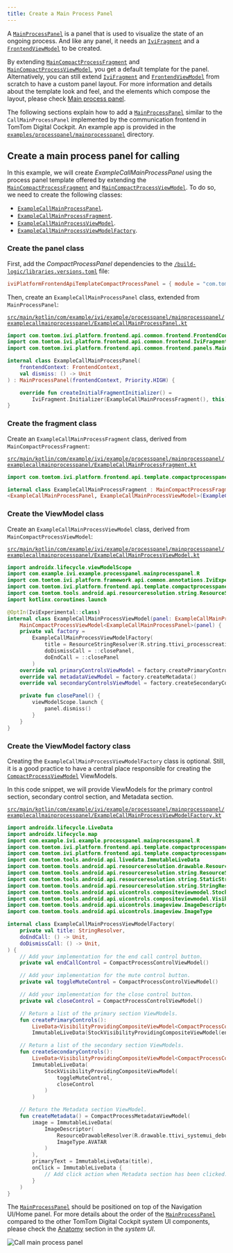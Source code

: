```yaml
---
title: Create a Main Process Panel
---
```


A [`MainProcessPanel`](TTIVI_PLATFORM_API) is a panel that is used to visualize the state of an
ongoing process. And like any panel, it needs an [`IviFragment`](TTIVI_PLATFORM_API) and a
[`FrontendViewModel`](TTIVI_PLATFORM_API) to be created.

By extending [`MainCompactProcessFragment`](TTIVI_PLATFORM_API) and
[`MainCompactProcessViewModel`](TTIVI_PLATFORM_API), you get a default template for the panel.
Alternatively, you can still extend [`IviFragment`](TTIVI_PLATFORM_API) and
[`FrontendViewModel`](TTIVI_PLATFORM_API) from scratch to have a custom panel layout. For more
information and details about the template look and feel, and the elements which compose the layout,
please check
[Main process panel](/tomtom-digital-cockpit/designers/system-ui/main-process-panels).

The following sections explain how to add a [`MainProcessPanel`](TTIVI_PLATFORM_API) similar to the
`CallMainProcessPanel` implemented by the communication frontend in TomTom Digital Cockpit. An example app is
provided in the
[`examples/processpanel/mainprocesspanel`](https://github.com/tomtom-international/tomtom-digital-cockpit-sdk-examples/tree/main/examples/processpanel/mainprocesspanel)
directory.

## Create a main process panel for calling

In this example, we will create _ExampleCallMainProcessPanel_ using the process panel template
offered by extending the [`MainCompactProcessFragment`](TTIVI_PLATFORM_API) and
[`MainCompactProcessViewModel`](TTIVI_PLATFORM_API). To do so, we need to create the following
classes:

- [`ExampleCallMainProcessPanel`](#create-the-panel-class).
- [`ExampleCallMainProcessFragment`](#create-the-fragment-class).
- [`ExampleCallMainProcessViewModel`](#create-the-viewmodel-class).
- [`ExampleCallMainProcessViewModelFactory`](#create-the-viewmodel-factory-class).

### Create the panel class

First, add the _CompactProcessPanel_ dependencies to the
[`/build-logic/libraries.versions.toml`](https://github.com/tomtom-international/tomtom-digital-cockpit-sdk-examples/blob/main/build-logic/libraries.versions.toml#L43)
file:

```toml
iviPlatformFrontendApiTemplateCompactProcessPanel = { module = "com.tomtom.ivi.platform:platform_frontend_api_template_compactprocesspanel", version.ref = "iviPlatform"}
```

Then, create an `ExampleCallMainProcessPanel` class, extended from `MainProcessPanel`:

[`src/main/kotlin/com/example/ivi/example/processpanel/mainprocesspanel/examplecallmainprocesspanel/ExampleCallMainProcessPanel.kt`](https://github.com/tomtom-international/tomtom-digital-cockpit-sdk-examples/blob/main/examples/processpanel/mainprocesspanel/src/main/kotlin/com/example/ivi/example/processpanel/mainprocesspanel/examplecallmainprocesspanel/ExampleCallMainProcessPanel.kt#L18-L25)

```kotlin
import com.tomtom.ivi.platform.frontend.api.common.frontend.FrontendContext
import com.tomtom.ivi.platform.frontend.api.common.frontend.IviFragment
import com.tomtom.ivi.platform.frontend.api.common.frontend.panels.MainProcessPanel

internal class ExampleCallMainProcessPanel(
    frontendContext: FrontendContext,
    val dismiss: () -> Unit
) : MainProcessPanel(frontendContext, Priority.HIGH) {

    override fun createInitialFragmentInitializer() =
        IviFragment.Initializer(ExampleCallMainProcessFragment(), this)
}
```

### Create the fragment class

Create an `ExampleCallMainProcessFragment` class, derived from `MainCompactProcessFragment`:

[`src/main/kotlin/com/example/ivi/example/processpanel/mainprocesspanel/examplecallmainprocesspanel/ExampleCallMainProcessFragment.kt`](https://github.com/tomtom-international/tomtom-digital-cockpit-sdk-examples/blob/main/examples/processpanel/mainprocesspanel/src/main/kotlin/com/example/ivi/example/processpanel/mainprocesspanel/examplecallmainprocesspanel/ExampleCallMainProcessFragment.kt#L18-L19)

```kotlin
import com.tomtom.ivi.platform.frontend.api.template.compactprocesspanel.MainCompactProcessFragment

internal class ExampleCallMainProcessFragment : MainCompactProcessFragment
<ExampleCallMainProcessPanel, ExampleCallMainProcessViewModel>(ExampleCallMainProcessViewModel::class)
```

### Create the ViewModel class

Create an `ExampleCallMainProcessViewModel` class, derived from `MainCompactProcessViewModel`:

[`src/main/kotlin/com/example/ivi/example/processpanel/mainprocesspanel/examplecallmainprocesspanel/ExampleCallMainProcessViewModel.kt`](https://github.com/tomtom-international/tomtom-digital-cockpit-sdk-examples/blob/main/examples/processpanel/mainprocesspanel/src/main/kotlin/com/example/ivi/example/processpanel/mainprocesspanel/examplecallmainprocesspanel/ExampleCallMainProcessViewModel.kt#L22-L39)

```kotlin
import androidx.lifecycle.viewModelScope
import com.example.ivi.example.processpanel.mainprocesspanel.R
import com.tomtom.ivi.platform.framework.api.common.annotations.IviExperimental
import com.tomtom.ivi.platform.frontend.api.template.compactprocesspanel.MainCompactProcessViewModel
import com.tomtom.tools.android.api.resourceresolution.string.ResourceStringResolver
import kotlinx.coroutines.launch

@OptIn(IviExperimental::class)
internal class ExampleCallMainProcessViewModel(panel: ExampleCallMainProcessPanel) :
    MainCompactProcessViewModel<ExampleCallMainProcessPanel>(panel) {
    private val factory =
        ExampleCallMainProcessViewModelFactory(
            title = ResourceStringResolver(R.string.ttivi_processcreation_mainprocesspanel_title),
            doDismissCall = ::closePanel,
            doEndCall = ::closePanel
        )
    override val primaryControlsViewModel = factory.createPrimaryControls()
    override val metadataViewModel = factory.createMetadata()
    override val secondaryControlsViewModel = factory.createSecondaryControls()

    private fun closePanel() {
        viewModelScope.launch {
            panel.dismiss()
        }
    }
}
```

### Create the ViewModel factory class

Creating the `ExampleCallMainProcessViewModelFactory` class is optional. Still, it is a good
practice to have a central place responsible for creating the
[`CompactProcessViewModel`](TTIVI_PLATFORM_API) ViewModels.

In this code snippet, we will provide ViewModels for the primary control section, secondary control
section, and Metadata section.

[`src/main/kotlin/com/example/ivi/example/processpanel/mainprocesspanel/examplecallmainprocesspanel/ExampleCallMainProcessViewModelFactory.kt`](https://github.com/tomtom-international/tomtom-digital-cockpit-sdk-examples/blob/main/examples/processpanel/mainprocesspanel/src/main/kotlin/com/example/ivi/example/processpanel/mainprocesspanel/examplecallmainprocesspanel/ExampleCallMainProcessViewModelFactory.kt#L34-L117)

```kotlin
import androidx.lifecycle.LiveData
import androidx.lifecycle.map
import com.example.ivi.example.processpanel.mainprocesspanel.R
import com.tomtom.ivi.platform.frontend.api.template.compactprocesspanel.CompactProcessControlViewModel
import com.tomtom.ivi.platform.frontend.api.template.compactprocesspanel.CompactProcessMetadataViewModel
import com.tomtom.tools.android.api.livedata.ImmutableLiveData
import com.tomtom.tools.android.api.resourceresolution.drawable.ResourceDrawableResolver
import com.tomtom.tools.android.api.resourceresolution.string.ResourceStringResolver
import com.tomtom.tools.android.api.resourceresolution.string.StaticStringResolver
import com.tomtom.tools.android.api.resourceresolution.string.StringResolver
import com.tomtom.tools.android.api.uicontrols.compositeviewmodel.StockVisibilityProvidingCompositeViewModel
import com.tomtom.tools.android.api.uicontrols.compositeviewmodel.VisibilityProvidingCompositeViewModel
import com.tomtom.tools.android.api.uicontrols.imageview.ImageDescriptor
import com.tomtom.tools.android.api.uicontrols.imageview.ImageType

internal class ExampleCallMainProcessViewModelFactory(
    private val title: StringResolver,
    doEndCall: () -> Unit,
    doDismissCall: () -> Unit,
) {
    // Add your implementation for the end call control button.
    private val endCallControl = CompactProcessControlViewModel()

    // Add your implementation for the mute control button.
    private val toggleMuteControl = CompactProcessControlViewModel()

    // Add your implementation for the close control button.
    private val closeControl = CompactProcessControlViewModel()

    // Return a list of the primary section ViewModels.
    fun createPrimaryControls():
        LiveData<VisibilityProvidingCompositeViewModel<CompactProcessControlViewModel>> =
        ImmutableLiveData(StockVisibilityProvidingCompositeViewModel(endCallControl))

    // Return a list of the secondary section ViewModels.
    fun createSecondaryControls():
        LiveData<VisibilityProvidingCompositeViewModel<CompactProcessControlViewModel>> =
        ImmutableLiveData(
            StockVisibilityProvidingCompositeViewModel(
                toggleMuteControl,
                closeControl
            )
        )

    // Return the Metadata section ViewModel.
    fun createMetadata() = CompactProcessMetadataViewModel(
        image = ImmutableLiveData(
            ImageDescriptor(
                ResourceDrawableResolver(R.drawable.ttivi_systemui_debugtab_icon_thumbnail),
                ImageType.AVATAR
            )
        ),
        primaryText = ImmutableLiveData(title),
        onClick = ImmutableLiveData {
            // Add click action when Metadata section has been clicked.
        }
    )
}
```

The [`MainProcessPanel`](TTIVI_PLATFORM_API) should be positioned on top of the Navigation UI/Home
panel. For more details about the order of the [`MainProcessPanel`](TTIVI_PLATFORM_API) compared to
the other TomTom Digital Cockpit system UI components, please check the
[Anatomy](/tomtom-digital-cockpit/designers/system-ui/overview#Anatomy) section in the
_system UI_.

![Call main process panel](images/call_main_process_panel.png)
